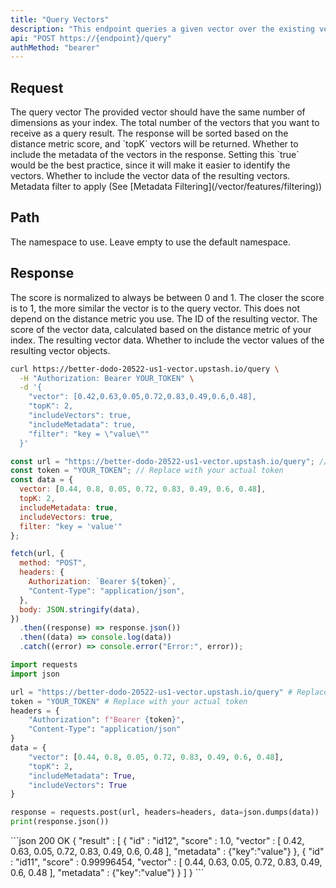 ```yaml
---
title: "Query Vectors"
description: "This endpoint queries a given vector over the existing vectors in the index."
api: "POST https://{endpoint}/query"
authMethod: "bearer"
---
```


## Request

<ParamField body="vector" name="vector" type="number[]" required>
  The query vector
  <Note>
    The provided vector should have the same number of dimensions as your
    index.
  </Note>
</ParamField>
<ParamField body="topK" type="number" required>
  The total number of the vectors that you want to receive as a query
  result. The response will be sorted based on the distance metric score,
  and `topK` vectors will be returned.
</ParamField>
<ParamField body="includeMetadata" type="boolean">
  Whether to include the metadata of the vectors in the response. Setting
  this `true` would be the best practice, since it will make it easier to
  identify the vectors.
</ParamField>
<ParamField body="includeVectors" type="boolean">
  Whether to include the vector data of the resulting vectors.
</ParamField>
<ParamField body="filter" type="string">
  Metadata filter to apply (See [Metadata Filtering](/vector/features/filtering))
</ParamField>

## Path

<ParamField path="namespace" type="string">
  The namespace to use. Leave empty to use the default namespace.
</ParamField>

## Response

<Note>
  The score is normalized to always be between 0 and 1. The closer the score is to 1, the more similar the vector is to the query vector.
  This does not depend on the distance metric you use.
</Note>

<ResponseField name="Response" type="Array">
  <Expandable defaultOpen="true">
    <ResponseField name="id" type="string" required>
      The ID of the resulting vector.
    </ResponseField>
    <ResponseField name="score" type="number" required>
      The score of the vector data, calculated based on the distance metric of your index.
    </ResponseField>
    <ResponseField name="vector" type="number[]">
      The resulting vector data.
    </ResponseField>
    <ResponseField name="metadata" type="Object">
      Whether to include the vector values of the resulting vector objects.
    </ResponseField>
  </Expandable>
</ResponseField>

<RequestExample>

```sh curl
curl https://better-dodo-20522-us1-vector.upstash.io/query \
  -H "Authorization: Bearer YOUR_TOKEN" \
  -d '{
    "vector": [0.42,0.63,0.05,0.72,0.83,0.49,0.6,0.48],
    "topK": 2,
    "includeVectors": true,
    "includeMetadata": true,
    "filter": "key = \"value\""
  }'
```

```js Node
const url = "https://better-dodo-20522-us1-vector.upstash.io/query"; // Replace with your index endpoint.
const token = "YOUR_TOKEN"; // Replace with your actual token
const data = {
  vector: [0.44, 0.8, 0.05, 0.72, 0.83, 0.49, 0.6, 0.48],
  topK: 2,
  includeMetadata: true,
  includeVectors: true,
  filter: "key = 'value'"
};

fetch(url, {
  method: "POST",
  headers: {
    Authorization: `Bearer ${token}`,
    "Content-Type": "application/json",
  },
  body: JSON.stringify(data),
})
  .then((response) => response.json())
  .then((data) => console.log(data))
  .catch((error) => console.error("Error:", error));
```

```python Python
import requests
import json

url = "https://better-dodo-20522-us1-vector.upstash.io/query" # Replace with your index endpoint.
token = "YOUR_TOKEN" # Replace with your actual token
headers = {
    "Authorization": f"Bearer {token}",
    "Content-Type": "application/json"
}
data = {
    "vector": [0.44, 0.8, 0.05, 0.72, 0.83, 0.49, 0.6, 0.48],
    "topK": 2,
    "includeMetadata": True,
    "includeVectors": True
}

response = requests.post(url, headers=headers, data=json.dumps(data))
print(response.json())
```

</RequestExample>

<ResponseExample>
```json 200 OK
{
  "result" : [ 
    {
      "id" : "id12",
      "score" : 1.0,
      "vector" : [ 0.42, 0.63, 0.05, 0.72, 0.83, 0.49, 0.6, 0.48 ],
      "metadata" : {"key":"value"}
    }, 
    {
      "id" : "id11",
      "score" : 0.99996454,
      "vector" : [ 0.44, 0.63, 0.05, 0.72, 0.83, 0.49, 0.6, 0.48 ],
      "metadata" : {"key":"value"}
    } 
  ]
}
```
</ResponseExample>
